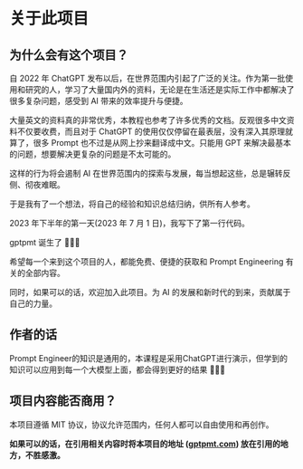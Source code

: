 
# 关于此项目

## 为什么会有这个项目？

自 2022 年 ChatGPT 发布以后，在世界范围内引起了广泛的关注。作为第一批使用和研究的人，学习了大量国内外的资料，无论是在生活还是实际工作中都解决了很多复杂问题，感受到 AI 带来的效率提升与便捷。

大量英文的资料真的非常优秀，本教程也参考了许多优秀的文档。反观很多中文资料不仅要收费，而且对于 ChatGPT 的使用仅仅停留在最表层，没有深入其原理就算了，很多 Prompt 也不过是从网上抄来翻译成中文。只能用 GPT 来解决最基本的问题，想要解决更复杂的问题是不太可能的。

这样的行为将会遏制 AI 在世界范围内的探索与发展，每当想起这些，总是辗转反侧、彻夜难眠。

于是我有了一个想法，将自己的经验和知识总结归纳，供所有人参考。

2023 年下半年的第一天(2023 年 7 月 1 日)，我写下了第一行代码。

gptpmt 诞生了 🎉🎉🎉

希望每一个来到这个项目的人，都能免费、便捷的获取和 Prompt Engineering 有关的全部内容。

同时，如果可以的话，欢迎加入此项目。为 AI 的发展和新时代的到来，贡献属于自己的力量。

## 作者的话

Prompt Engineer的知识是通用的，本课程是采用ChatGPT进行演示，但学到的知识可以应用到每一个大模型上面，都会得到更好的结果 🍻🍻🍻

## 项目内容能否商用？

本项目遵循 MIT 协议，协议允许范围内，任何人都可以自由使用和再创作。

**如果可以的话，在引用相关内容时将本项目的地址 ([gptpmt.com](https://gptpmt.com)) 放在引用的地方，不胜感激。**

<WeChatContact />